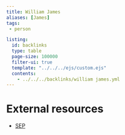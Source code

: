 ```yaml
---
title: William James
aliases: [James]
tags: 
 - person

listing:
  id: backlinks
  type: table
  page-size: 100000
  filter-ui: true
  template: "../../../ejs/custom.ejs"
  contents:
    - ../../../backlinks/william james.yml
---
```


# External resources
- [SEP](https://plato.stanford.edu/entries/james/)